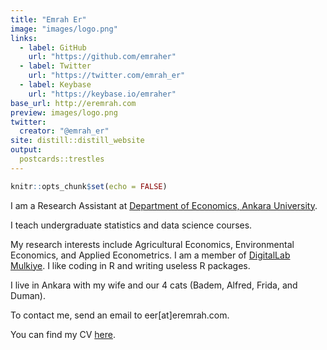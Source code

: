 ```yaml
---
title: "Emrah Er"
image: "images/logo.png"
links:
  - label: GitHub
    url: "https://github.com/emraher"
  - label: Twitter
    url: "https://twitter.com/emrah_er"
  - label: Keybase
    url: "https://keybase.io/emraher"
base_url: http://eremrah.com
preview: images/logo.png
twitter:
  creator: "@emrah_er"
site: distill::distill_website
output:
  postcards::trestles
---
```


```r
knitr::opts_chunk$set(echo = FALSE)
```


I am a Research Assistant at [Department of Economics, Ankara University  ](http://www.politics.ankara.edu.tr/iktisat/).

I teach undergraduate statistics and data science courses. 

My research interests include Agricultural Economics, Environmental Economics, and Applied Econometrics. I am a member of [DigitalLab Mulkiye](https://www.dlabmulkiye-en.org/). I like coding in R and writing useless R packages.

I live in Ankara with my wife and our 4 cats (Badem, Alfred, Frida, and Duman).

To contact me, send an email to eer[at]eremrah.com. 

You can find my CV [here](). 
